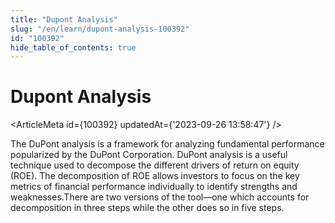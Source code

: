 ```yaml
---
title: "Dupont Analysis"
slug: "/en/learn/dupont-analysis-100392"
id: "100392"
hide_table_of_contents: true
---
```



# Dupont Analysis

<ArticleMeta id={100392} updatedAt={'2023-09-26 13:58:47'} />
<div className='border-solid border-b border-t-0 my-4 border-[var(--ifm-color-gray-300)]' />

The DuPont analysis is a framework for analyzing fundamental performance popularized by the DuPont Corporation. DuPont analysis is a useful technique used to decompose the different drivers of return on equity (ROE). The decomposition of ROE allows investors to focus on the key metrics of financial performance individually to identify strengths and weaknesses.There are two versions of the tool—one which accounts for decomposition in three steps while the other does so in five steps.
